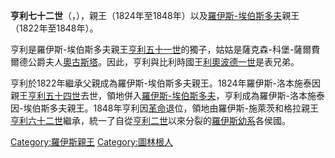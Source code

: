 {{Unreferenced|time=2020-08-31T17:06:13+00:00}}
{{Infobox noble
| name        = 亨利七十二世
| image       = Heinrich LXXII. (Reuß-Ebersdorf).jpg
| succession  = 羅伊斯-洛本施泰因-埃伯斯多夫親王
| reign       = 1824年5月7日 — 1848年10月1日
| birth_date  = {{birth date|1797|3|27|df=y}}
| birth_place = [[薩爾堡-埃伯斯多夫|埃伯斯多夫]]
| death_date  = {{death date and age|1853|2|17|1797|3|27|df=y}}
| death_place = [[德累斯頓|德勒斯登]]
| father      = [[亨利五十一世_(羅伊斯-埃伯斯多夫)|亨利五十一世]]
| mother      = 霍伊姆的路易絲
}}
'''亨利七十二世'''（{{lang-de|Heinrich LXXII.}}，{{bd|1797年|3月27日|1853年|2月17日}}），{{le|羅伊斯-洛本施泰因|Reuss-Lobenstein}}親王（1824年至1848年）以及[[羅伊斯-埃伯斯多夫侯國|羅伊斯-埃伯斯多夫]]親王（1822年至1848年）。

亨利是羅伊斯-埃伯斯多夫親王[[亨利五十一世_(羅伊斯-埃伯斯多夫)|亨利五十一世]]的獨子，姑姑是薩克森-科堡-薩爾費爾德公爵夫人[[羅伊斯-埃伯斯多夫的奧古斯塔|奧古斯塔]]。因此，亨利與比利時國王[[利奧波德一世_(比利時)|利奧波德一世]]是表兄弟。

亨利於1822年繼承父親成為羅伊斯-埃伯斯多夫親王。1824年羅伊斯-洛本施泰因親王[[亨利五十四世_(羅伊斯-洛本施泰因)|亨利五十四世]]去世，領地併入[[羅伊斯-埃伯斯多夫侯國|羅伊斯-埃伯斯多夫]]，亨利成為羅伊斯-洛本施泰因-埃伯斯多夫親王。1848年亨利因[[德意志1848年革命|革命]]退位，領地由羅伊斯-施萊茨和格拉親王[[亨利六十二世_(羅伊斯幼系)|亨利六十二世]]繼承，統一了自從[[亨利二世_(羅伊斯-格拉)|亨利二世]]以來分裂的[[羅伊斯幼系親王國|羅伊斯幼系]]各侯國。

[[Category:羅伊斯親王|Category:羅伊斯親王]]
[[Category:圖林根人|Category:圖林根人]]